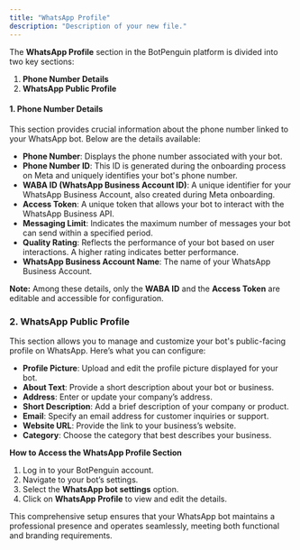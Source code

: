 ```yaml
---
title: "WhatsApp Profile"
description: "Description of your new file."
---
```


The **WhatsApp Profile** section in the BotPenguin platform is divided into two key sections:

1. **Phone Number Details**
2. **WhatsApp Public Profile**

#### **1. Phone Number Details**

This section provides crucial information about the phone number linked to your WhatsApp bot. Below are the details available:

- **Phone Number**: Displays the phone number associated with your bot.
- **Phone Number ID**: This ID is generated during the onboarding process on Meta and uniquely identifies your bot's phone number.
- **WABA ID (WhatsApp Business Account ID)**: A unique identifier for your WhatsApp Business Account, also created during Meta onboarding.
- **Access Token**: A unique token that allows your bot to interact with the WhatsApp Business API.
- **Messaging Limit**: Indicates the maximum number of messages your bot can send within a specified period.
- **Quality Rating**: Reflects the performance of your bot based on user interactions. A higher rating indicates better performance.
- **WhatsApp Business Account Name**: The name of your WhatsApp Business Account.

**Note:** Among these details, only the **WABA ID** and the **Access Token** are editable and accessible for configuration.

### **2. WhatsApp Public Profile**

This section allows you to manage and customize your bot's public-facing profile on WhatsApp. Here’s what you can configure:

- **Profile Picture**: Upload and edit the profile picture displayed for your bot.
- **About Text**: Provide a short description about your bot or business.
- **Address**: Enter or update your company’s address.
- **Short Description**: Add a brief description of your company or product.
- **Email**: Specify an email address for customer inquiries or support.
- **Website URL**: Provide the link to your business’s website.
- **Category**: Choose the category that best describes your business.

**How to Access the WhatsApp Profile Section**

1. Log in to your BotPenguin account.
2. Navigate to your bot’s settings.
3. Select the **WhatsApp bot settings** option.
4. Click on **WhatsApp Profile** to view and edit the details.

This comprehensive setup ensures that your WhatsApp bot maintains a professional presence and operates seamlessly, meeting both functional and branding requirements.